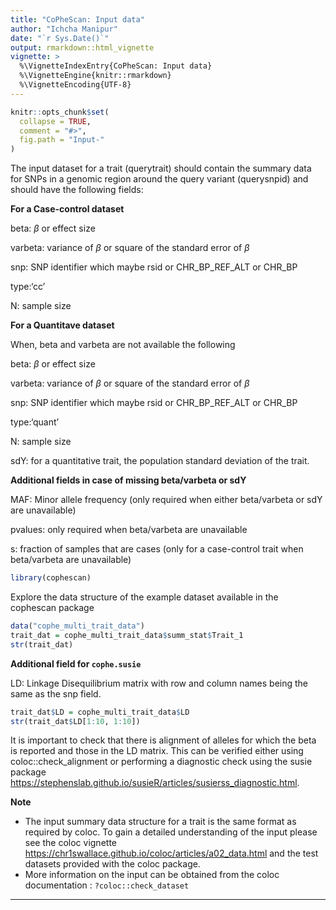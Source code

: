 ```yaml
---
title: "CoPheScan: Input data"
author: "Ichcha Manipur"
date: "`r Sys.Date()`"
output: rmarkdown::html_vignette
vignette: >
  %\VignetteIndexEntry{CoPheScan: Input data}
  %\VignetteEngine{knitr::rmarkdown}
  %\VignetteEncoding{UTF-8}
---
```


```r
knitr::opts_chunk$set(
  collapse = TRUE,
  comment = "#>",
  fig.path = "Input-"
)
```

The input dataset for a trait (querytrait) should contain the summary data for SNPs in a genomic region around the query variant (querysnpid) and should have the following fields:

**For a Case-control dataset**

beta: $\beta$ or effect size

varbeta: variance of $\beta$ or square of the standard error of $\beta$

snp: SNP identifier which maybe rsid or CHR_BP_REF_ALT or CHR_BP

type:'cc'

N: sample size

**For a Quantitave dataset**

When, beta and varbeta are not available the following

beta: $\beta$ or effect size

varbeta: variance of $\beta$ or square of the standard error of $\beta$

snp: SNP identifier which maybe rsid or CHR_BP_REF_ALT or CHR_BP

type:'quant'

N: sample size

sdY: for a quantitative trait, the population standard deviation of the trait.

**Additional fields in case of missing beta/varbeta or sdY**

MAF: Minor allele frequency (only required when either beta/varbeta or sdY are unavailable)

pvalues: only required when beta/varbeta are unavailable

s: fraction of samples that are cases (only for a case-control trait when beta/varbeta are unavailable)

```r
library(cophescan)
```

Explore the data structure of the example dataset available in the cophescan package

```r
data("cophe_multi_trait_data")
trait_dat = cophe_multi_trait_data$summ_stat$Trait_1
str(trait_dat)
```

**Additional field for `cophe.susie`**

LD: Linkage Disequilibrium matrix with row and column names being the same as the snp field.

```r
trait_dat$LD = cophe_multi_trait_data$LD
str(trait_dat$LD[1:10, 1:10])
```

It is important to check that there is alignment of alleles for which the beta is reported and those in the LD matrix.
This can be verified either using coloc::check_alignment or performing a diagnostic check using the susie package <https://stephenslab.github.io/susieR/articles/susierss_diagnostic.html>.

**Note**

-   The input summary data structure for a trait is the same format as required by coloc. To gain a detailed understanding of the input please see the coloc vignette <https://chr1swallace.github.io/coloc/articles/a02_data.html> and the test datasets provided with the coloc package.
-   More information on the input can be obtained from the coloc documentation : `?coloc::check_dataset`

------------------------------------------------------------------------
